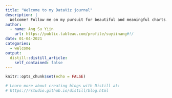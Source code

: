 ```yaml
---
title: "Welcome to my DataViz journal"
description: |
  Welcome! Follow me on my pursuit for beautiful and meaningful charts.
author:
  - name: Ang Su Yiin 
    url: https://public.tableau.com/profile/suyiinang#!/
date: 01-04-2021
categories:
  - welcome
output:
  distill::distill_article:
    self_contained: false
---
```


```r
knitr::opts_chunk$set(echo = FALSE)

# Learn more about creating blogs with Distill at:
# https://rstudio.github.io/distill/blog.html

```



